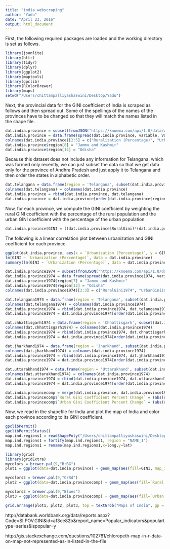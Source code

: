 ```yaml
---
title: "india webscraping"
author: "Yadu"
date: "April 23, 2016"
output: html_document
---
```


First, the following required packages are loaded and the working directory is set as follows. 

```r
library(jsonlite)
library(httr)
library(tidyr)
library(dplyr)
library(ggplot2)
library(maptools)
library(gpclib)
library(RColorBrewer)
library(maps)
setwd("/Users/chittampalliyashaswini/Desktop/Yadu")
```

Next, the provincial data for the GINI coefficient of India is scraped as follows and then spread out. Some of the spellings of the names of the provinces have to be changed so that they will match the names listed in the shape file. 

```r
dat.india.province = subset(fromJSON("https://knoema.com/api/1.0/data/wiwuiff?Time=2005-2005&region=1000130,1000020,1000040,1000050,1000060,1000080,1000090,1000100,1000110,1000120,1000140,1000150,1000160,1000220,1000210,1000230,1000290,1000280,1000270,1000250&variable=1000130,1000140,1000070,1000080&Frequencies=A")$data, select = -c(Unit, Time, RegionId, Frequency, Scale))
dat.india.province = data.frame(spread(dat.india.province, variable, Value))
colnames(dat.india.province)[2:5] = c("Ruralization (Percentage)", "Urbanization (Percentage)", "RuralGini", "UrbanGini")
dat.india.province$region[8] = "Jammu and Kashmir"
dat.india.province$region[14] = "Odisha"
```

Because this dataset does not include any information for Telangana, which was formed only recently, we can just subset the data so that we get data only for the province of Andhra Pradesh and just apply it to Telangana and then order the states in alphabetic order.

```r
dat.telangana = data.frame(region = 'Telangana', subset(dat.india.province, region == "Andhra Pradesh", select = -c(region)))
colnames(dat.telangana) = colnames(dat.india.province)
dat.india.province = rbind(dat.india.province, dat.telangana)
dat.india.province = dat.india.province[order(dat.india.province$region),]
```

Now, for each province, we compute the GINI coefficient by weighting the rural GINI coefficient with the percentage of the rural population and the urban GINI coefficient with the percentage of the urban population.

```r
dat.india.province$GINI = ((dat.india.province$RuralGini)*(dat.india.province$Ruralization) + (dat.india.province$UrbanGini)*(dat.india.province$Urbanization))/100
```

The following is a linear correlation plot between urbanization and GINI coefficient for each province. 

```r
ggplot(dat.india.province, aes(x = `Urbanization (Percentage)`, y = GINI)) + geom_point(color = "red") + geom_smooth(method = "lm")
lm(GINI ~ `Urbanization (Percentage)`, data = dat.india.province)
summary(lm(GINI ~ `Urbanization (Percentage)`, data = dat.india.province))
```

```r
dat.india.province1974 = subset(fromJSON("https://knoema.com/api/1.0/data/wiwuiff?Time=1974-1974&region=1000130,1000020,1000030,1000040,1000050,1000060,1000070,1000080,1000090,1000100,1000110,1000120,1000140,1000150,1000160,1000170,1000180,1000190,1000200,1000210,1000220,1000230,1000240,1000250,1000260,1000270,1000280,1000290&variable=1000070,1000080,1000140,1000130&Frequencies=A")$data, select = c(variable, region, Value))
dat.india.province1974 = data.frame(spread(dat.india.province1974, variable, Value))
dat.india.province1974$region[7] = "Jammu and Kashmir"
dat.india.province1974$region[12] = "Odisha"
colnames(dat.india.province1974)[2:3] = c("RuralGini1974", "UrbanGini1974")
```

```r
dat.telangana1974 = data.frame(region = 'Telangana', subset(dat.india.province1974, region == "Andhra Pradesh", select = -c(region)))
colnames(dat.telangana1974) = colnames(dat.india.province1974)
dat.india.province1974 = rbind(dat.india.province1974, dat.telangana1974)
dat.india.province1974 = dat.india.province1974[order(dat.india.province1974$region),]

dat.chhattisgarh1974 = data.frame(region = 'Chhattisgarh', subset(dat.india.province1974, region == "Madhya Pradesh", select = -c(region))) 
colnames(dat.chhattisgarh1974) = colnames(dat.india.province1974)
dat.india.province1974 = rbind(dat.india.province1974, dat.chhattisgarh1974)
dat.india.province1974 = dat.india.province1974[order(dat.india.province1974$region),]

dat.jharkhand1974 = data.frame(region = 'Jharkhand', subset(dat.india.province1974, region == "Bihar", select = -c(region))) 
colnames(dat.jharkhand1974) = colnames(dat.india.province1974)
dat.india.province1974 = rbind(dat.india.province1974, dat.jharkhand1974)
dat.india.province1974 = dat.india.province1974[order(dat.india.province1974$region),]

dat.uttarakhand1974 = data.frame(region = 'Uttarakhand', subset(dat.india.province1974, region == "Uttar Pradesh", select = -c(region))) 
colnames(dat.uttarakhand1974) = colnames(dat.india.province1974)
dat.india.province1974 = rbind(dat.india.province1974, dat.uttarakhand1974)
dat.india.province1974 = dat.india.province1974[order(dat.india.province1974$region),]

dat.india.provincecomp = merge(dat.india.province, dat.india.province1974, by = "region")
dat.india.provincecomp$`Rural Gini Coefficient Percent Change` = (abs(dat.india.provincecomp$RuralGini-dat.india.provincecomp$RuralGini1974)/dat.india.provincecomp$RuralGini)*100
dat.india.provincecomp$`Urban Gini Coefficient Percent Change` = (abs(dat.india.provincecomp$UrbanGini-dat.india.provincecomp$UrbanGini1974)/dat.india.provincecomp$UrbanGini)*100
```

Now, we read in the shapefile for India and plot the map of India and color each province according to its GINI coefficient. 

```r
gpclibPermit()
gpclibPermitStatus()
map.ind.regions1 = readShapePoly("/Users/chittampalliyashaswini/Desktop/Yadu/IND_adm_shp/IND_adm1.shp", proj4string=CRS("+proj=longlat +datum=NAD27"))
map.ind.regions1 = fortify(map.ind.regions1, region = "NAME_1")
map.ind.regions1 = rename(map.ind.regions1,x=long,y=lat)

library(grid)
library(gridExtra)
mycolors = brewer.pal(9,"BrBG")
plot1 = ggplot(data=dat.india.province) + geom_map(aes(fill=GINI, map_id=region),map=map.ind.regions1) + expand_limits(map.ind.regions1) + theme_bw() + guides(fill=guide_legend(title="GINI",nrow=3,title.position="top",legend.key.width = unit(1, "cm"), title.hjust=0.5,title.theme=element_text(face="bold",angle=0))) + scale_fill_gradientn(name="Coverage", colours = mycolors) + coord_map("polyconic")

mycolors2 = brewer.pal(9,"OrRd")
plot2 = ggplot(data=dat.india.provincecomp) + geom_map(aes(fill=`Rural Gini Coefficient Percent Change`, map_id=region),map=map.ind.regions1) + expand_limits(map.ind.regions1) + theme_bw() + guides(fill=guide_legend(title="Rural GINI % Change",nrow=3,title.position="top",legend.key.width = unit(1, "cm"), title.hjust=0.5,title.theme=element_text(face="bold",angle=0))) + scale_fill_gradientn(name="Coverage", colours = mycolors2)

mycolors3 = brewer.pal(9,"Blues")
plot3 = ggplot(data=dat.india.provincecomp) + geom_map(aes(fill=`Urban Gini Coefficient Percent Change`, map_id=region),map=map.ind.regions1) + expand_limits(map.ind.regions1) + theme_bw() + guides(fill=guide_legend(title="Urban GINI % Change",nrow=3,title.position="top",legend.key.width = unit(1, "cm"), title.hjust=0.5,title.theme=element_text(face="bold",angle=0))) + scale_fill_gradientn(name="Coverage", colours = mycolors3)

grid.arrange(plot1, plot2, plot3, top = textGrob("Maps of India", gp = gpar(fontface = "bold")), ncol = 1, nrow = 3)
```

http://databank.worldbank.org/data/reports.aspx?Code=SI.POV.GINI&id=af3ce82b&report_name=Popular_indicators&populartype=series&ispopular=y

http://gis.stackexchange.com/questions/102781/chloropeth-map-in-r-data-on-map-not-represented-as-in-listed-in-the-file